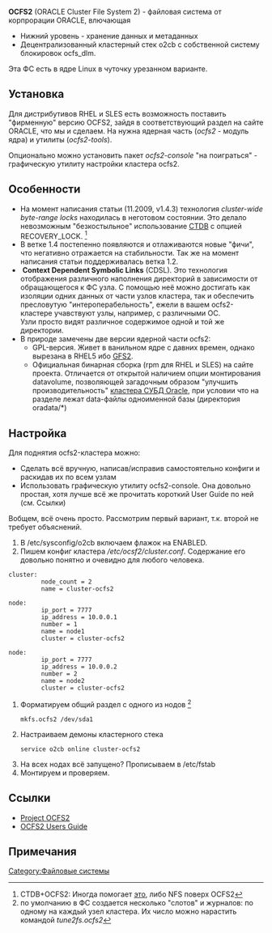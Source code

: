 '''OCFS2''' (ORACLE Cluster File System 2) - файловая система от корпрорации ORACLE, влючающая
* Нижний уровень - хранение данных и метаданных
* Децентрализованный кластерный стек o2cb c собственной систему блокировок ocfs_dlm.
Эта ФС есть в ядре Linux в чуточку урезанном варианте.
== Установка ==
Для дистрибутивов RHEL и SLES есть возможность поставить "фирменную" версию OCFS2, зайдя в соответствующий раздел на сайте ORACLE, что мы и сделаем. На нужна ядерная часть (''ocfs2'' - модуль ядра) и утилиты (''ocfs2-tools''). 

Опционально можно установить пакет ''ocfs2-console'' "на поиграться" - графическую утилиту настройки кластера ocfs2.

== Особенности ==
* На момент написания статьи (11.2009, v1.4.3) технология ''cluster-wide byte-range locks'' находилась в неготовом состоянии. Это делало невозможным "безкостыльное" использование [[CTDB]] с опцией RECOVERY_LOCK. <ref>CTDB+OCFS2: Иногда помогает [http://wiki.samba.org/index.php/CTDB_Setup#Other_cluster_filesystems это], либо NFS поверх OCFS2</ref>
* В ветке 1.4 постепенно появляются и отлаживаются новые "фичи", что негативно отражается на стабильности. Так же на момент написания статьи поддерживалась ветка 1.2.
* '''Context Dependent Symbolic Links''' (CDSL). Это технология отображения различного наполнения директорий в зависимости от обращающегося к ФС узла. С помощью неё можно достигать как изоляции одних данных от части узлов кластера, так и обеспечить пресловутую "интероперабельность", ежели в вашем ocfs2-кластере учавствуют узлы, например, с различными ОС. <br/> Узли просто видят различное содержимое одной и той же директории.
* В природе замечены две версии ядерной части ocfs2:
** GPL-версия. Живет в ванильном ядре с давних времен, однако вырезана в RHEL5 ибо [[GFS2]].
** Официальная бинарная сборка (rpm для RHEL и SLES) на сайте проекта. Отличается от открытой наличием опции монтирования datavolume, позволяющей загадочным образом "улучшить производительность" [[Кластеры ORACLE|кластера СУБД Oracle]], при условии что на разделе лежат data-файлы одноименной базы (директория oradata/*)

== Настройка ==
Для поднятия ocfs2-кластера можно: 
* Сделать всё вручную, написав/исправив самостоятельно конфиги и раскидав их по всем узлам
* Использовать графическую утилиту ocfs2-console. Она довольно простая, хотя лучше всё же прочитать короткий User Guide по ней (см. Ссылки)

Вобщем, всё очень просто. Рассмотрим первый вариант, т.к. второй не требует объяснений.
# В /etc/sysconfig/o2cb включаем флажок на ENABLED.
# Пишем конфиг кластера ''/etc/ocsf2/cluster.conf''. Содержание его довольно понятно и очевидно для любого человека.
<pre>
cluster:
         node_count = 2
         name = cluster-ocfs2

node:
         ip_port = 7777
         ip_address = 10.0.0.1
         number = 1
         name = node1
         cluster = cluster-ocfs2

node:
         ip_port = 7777
         ip_address = 10.0.0.2
         number = 2
         name = node2
         cluster = cluster-ocfs2
</pre>
# Форматируем общий раздел с одного из нодов <ref>по умолчанию в ФС создается несколько "слотов" и журналов: по одному на каждый узел кластера. Их число можно нарастить командой ''tune2fs.ocfs2''</ref> <pre>mkfs.ocfs2 /dev/sda1</pre>
# Настраиваем демоны кластерного стека <pre>service o2cb online cluster-ocfs2 </pre>
# На всех нодах всё запущено? Прописываем в /etc/fstab
# Монтируем и проверяем.

== Ссылки ==
* [http://oss.oracle.com/projects/ocfs2/ Project OCFS2]
* [http://oss.oracle.com/projects/ocfs2/dist/documentation/ocfs2_users_guide.pdf OCFS2 Users Guide]

== Примечания ==
<references/>

[[Category:Файловые системы]]